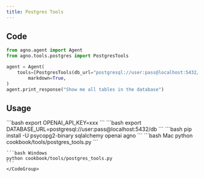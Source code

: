 ```yaml
---
title: Postgres Tools
---
```


## Code

```python cookbook/tools/postgres_tools.py
from agno.agent import Agent
from agno.tools.postgres import PostgresTools

agent = Agent(
    tools=[PostgresTools(db_url="postgresql://user:pass@localhost:5432/db")],
        markdown=True,
)
agent.print_response("Show me all tables in the database")
```

## Usage

<Steps>
  <Snippet file="create-venv-step.mdx" />

  <Step title="Set your API key">
    ```bash
    export OPENAI_API_KEY=xxx
    ```
  </Step>

  <Step title="Set your database URL">
    ```bash
    export DATABASE_URL=postgresql://user:pass@localhost:5432/db
    ```
  </Step>

  <Step title="Install libraries">
    ```bash
    pip install -U psycopg2-binary sqlalchemy openai agno
    ```
  </Step>

  <Step title="Run Agent">
    <CodeGroup>
    ```bash Mac
    python cookbook/tools/postgres_tools.py
    ```

    ```bash Windows
    python cookbook/tools/postgres_tools.py
    ```
    </CodeGroup>
  </Step>
</Steps>